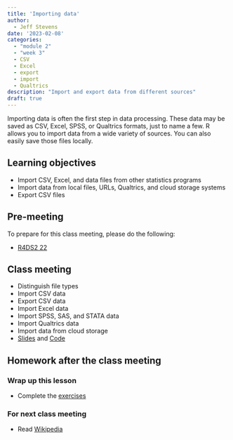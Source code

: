 ```yaml
---
title: 'Importing data'
author:
  - Jeff Stevens
date: '2023-02-08'
categories: 
  - "module 2"
  - "week 3"
  - CSV
  - Excel
  - export
  - import
  - Qualtrics
description: "Import and export data from different sources"
draft: true
---
```


Importing data is often the first step in data processing. These data may be saved as CSV, Excel, SPSS, or Qualtrics formats, just to name a few. R allows you to import data from a wide variety of sources. You can also easily save those files locally.

## Learning objectives

* Import CSV, Excel, and data files from other statistics programs
* Import data from local files, URLs, Qualtrics, and cloud storage systems
* Export CSV files

## Pre-meeting

To prepare for this class meeting, please do the following:

* [R4DS2 22](https://r4ds.hadley.nz/spreadsheets.html){target='_blank'}

## Class meeting

* Distinguish file types
* Import CSV data
* Export CSV data
* Import Excel data
* Import SPSS, SAS, and STATA data
* Import Qualtrics data
* Import data from cloud storage
* [Slides](../../slides/08_importing.qmd){target="_blank"} and [Code](../../code/08_importing.html){target="_blank"}

## Homework after the class meeting
### Wrap up this lesson

* Complete the [exercises](https://jeffreyrstevens.shinyapps.io/dpavir2025_08_importing/){target='_blank'}

### For next class meeting

* Read [Wikipedia](https://en.wikipedia.org/wiki/Data_validation){target='_blank'}
